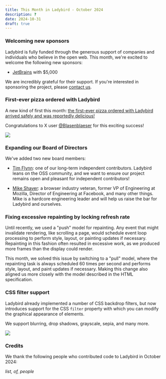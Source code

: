 ```yaml
---
title: This Month in Ladybird - October 2024
description: ?
date: 2024-10-31
draft: true
---
```


### Welcoming new sponsors

Ladybird is fully funded through the generous support of companies and individuals who believe in the open web. This month, we're excited to welcome the following new sponsors:

- [JetBrains](https://www.jetbrains.com) with $5,000

We are incredibly grateful for their support. If you're interested in sponsoring the project, please [contact us](mailto:contact@ladybird.org).

### First-ever pizza ordered with Ladybird

A new kind of first this month: [the first-ever pizza ordered with Ladybird arrived safely and was reportedly delicious!](https://x.com/awesomekling/status/1846607417343463524)

Congratulations to X user [@Blasenblaeser](https://x.com/Blasenblaeser) for this exciting success!

![](/public/assets/img/newsletter-oct-2024-pizza.png)

### Expanding our Board of Directors

We've added two new board members:

- [Tim Flynn](https://ladybird.org/posts/tim-flynn-joins-board/): one of our long-term independent contributors. Ladybird leans on the OSS community, and we want to ensure our project remains open and pleasant for independent contributors!

- [Mike Shaver](https://ladybird.org/posts/mike-shaver-joins-board/): a browser industry veteran, former VP of Engineering at Mozilla, Director of Engineering at Facebook, and many other things. Mike is a hardcore engineering leader and will help us raise the bar for Ladybird and ourselves.

### Fixing excessive repainting by locking refresh rate

Until recently, we used a "push" model for repainting. Any event that might invalidate rendering, like scrolling a page, would schedule event loop processing to perform style, layout, or painting updates if necessary. Repainting in this fashion often resulted in excessive work, as we produced more frames than the display could render.

This month, we solved this issue by switching to a "pull" model, where the repainting task is always scheduled 60 times per second and performs style, layout, and paint updates if necessary. Making this change also aligned us more closely with the model described in the HTML specification.

### CSS filter support

Ladybird already implemented a number of CSS backdrop filters, but now introduces support for the CSS `filter` property with which you can modify the graphical appearance of elements.

We support blurring, drop shadows, grayscale, sepia, and many more.

![](/public/assets/img/newsletter-oct-2024-css-filter.png)

### Credits

We thank the following people who contributed code to Ladybird in October 2024:

_list, of, people_

